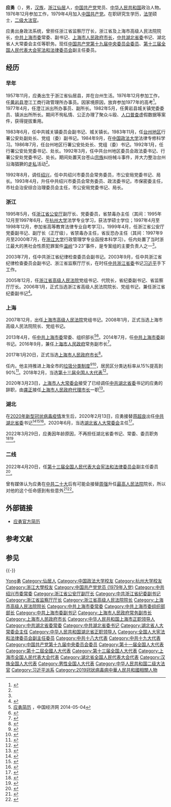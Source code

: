 {{Infobox_officeholder
|name = 應勇
|honorific-suffix = [[中华人民共和国大法官|二级大法官]]
|image name = Ying Yong.jpg
|width = 240px
|now = {{CPC}}[[中國共產黨湖北省委員會|湖北省委員會]]書記
|term_start = 2020年2月13日
|term_end = 2022年3月29日
|deputy = [[王晓东_(1960年)|王晓东]]{{to}}[[王忠林_(1962年)|王忠林]]（副书记兼省长）
|general_secretary = [[习近平|习近平]]
|predecessor = [[蒋超良|蒋超良]]
|successor = [[王蒙徽|王蒙徽]]
|now1 = {{中国国徽}}[[湖北省人民代表大会常务委员会|湖北省人民代表大会常务委员会]]主任
|term_start1 = 2020年6月19日
|term_end1 = 
|predecessor1 = [[蒋超良|蒋超良]]
|successor1 = [[王蒙徽|王蒙徽]]
|now2 = {{中国国徽}}[[上海市人民政府|上海市人民政府]][[上海市行政首长列表|市长]]
|term_start2 = 2017年1月20日
|term_end2 = 2020年3月23日
|secretary2 = [[韓正|韓正]]{{to}}[[李強_(1959年)|李強]]
|predecessor2 = [[楊雄_(1953年)|楊雄]]
|successor2 = [[龚正|龚正]]
|sex = 
|different name = 
|date of birth = {{birth date and age|1957|11|17}}
|place of birth = {{CHN}}[[浙江省|浙江省]][[台州专区|台州专区]][[仙居县|仙居县]]
|date of death = 
|place of death = 
|native place = [[浙江|浙江]][[仙居|仙居]]
|party = {{CPC}}
|nationality = {{PRC}}
|spouse = 
|relatives = 
|educate = 
*[[中共中央黨校|中共中央黨校]]
*[[杭州大學|杭州大學]]法學專業
*[[浙江大學|浙江大學]]行政管理學專業
|past = 
|work = 
}}

'''应勇'''（{{bd|1957年|11月17日|catIdx=Y应}}），男，[[汉族|汉族]]，[[浙江|浙江]][[仙居|仙居]]人，[[中国共产党|中国共产党]]党员、[[中华人民共和国|中华人民共和国]]政治人物。1976年12月参加工作，1979年4月加入[[中国共产党|中国共产党]]。在职研究生学历，[[法学|法学]]硕士，[[二级大法官|二级大法官]]。

应勇出身政法系统，曾担任浙江省监察厅厅长，浙江省及上海市高级人民法院院长，[[中国共产党上海市委员会|中共上海市委]]常委、副书记、[[上海市人民政府|上海市人民政府]][[上海市行政首长列表|市长]]，[[中国共产党湖北省委员会|中共湖北省委]]书记、湖北省人大常委会主任等职务。现任[[中国共产党第十九届中央委员会委员|中国共产党第十九届中央委员会委员]]、[[第十三届全国人民代表大会|第十三届全国人民代表大会]][[全国人民代表大会宪法和法律委员会|宪法和法律委员会]]副主任委员。

== 经历 ==
=== 早年 ===
1957年11月，应勇出生于浙江省仙居县，并在台州生活。1976年12月参加工作，任[[黄岩县|黄岩县]]澄江工商行政管理所办事员。因家境原因，放弃参加1977年的高考<ref name="zjnews">{{cite news |title=那些非同凡响的日子 上海市长应勇在老家台州的履职印记 |accessdate=2020-05-03 |publisher=浙江新闻 |date=2017-01-22}}</ref>。1977年4月，任澄江派出所办事员、副所长。1982年5月，任黄岩县城关镇党委委员、镇派出所所长。期间不徇私情、公正办理了聚众斗殴、[[人口普查|人口普查]]虚假数据等案件，获得提拔重用。

1983年6月，任中共城关镇委员会副书记、城关镇长。1983年11月，任[[台州地区|台州地区]]行署公安处副处长、党组（委）副书记。1984年9月，在[[中国政法大学|中国政法大学]]法律专修科学习。1986年7月，任台州地区行署公安处处长、党组（委）书记。1992年1月，任行署公安处党委书记、处长。1992年3月，任中共台州地区委员会政法委书记、行署公安处党委书记、处长。期间处置天台苍山[[宗族|宗族]]纠纷械斗事件，并大力整治台州沿海猖獗的[[走私|走私]]活动<ref name="zjnews" />。

1992年8月，调任[[绍兴|绍兴]]，任中共绍兴市委员会常务委员，市公安局党委书记、局长。1993年4月，升任中共绍兴市委员会常务委员、政法委书记，市保密委主任，市社会治安综合治理委员会主任，市公安局党委书记、局长。

=== 浙江 ===
1995年5月，任[[浙江省公安厅|浙江省公安厅]]副厅长、党委委员，省禁毒办主任（其间：1995年12月至1997年6月，在[[杭州大学|杭州大学]]法学专业学习，获法学硕士学位；1997年4月至1998年12月，参加省高等教育法律专业自考学习）。1999年4月，任浙江省公安厅党委副书记、副厅长（正厅级），省禁毒办主任，省反恐办主任（其间：1997年9月至2000年7月，在[[浙江大学|浙江大学]]行政管理学专业函授本科学习）。任内处置了当时浙江最大的黑社会性质犯罪案件[[温岭|温岭]]“3·23”事件，是专案组的主要负责人之一<ref name="zjnews" />。

2003年7月，任中共浙江省纪律检查委员会副书记。2003年9月，任中共浙江省纪律检查委员会副书记、浙江省监察厅厅长，在时任[[中国共产党浙江省委员会|中共浙江省委]]书记[[习近平|习近平]]手下工作。

2005年12月，任[[浙江省高级人民法院|浙江省高级人民法院]]党组书记、代院长，省纪委副书记、省监察厅厅长。2006年1月，正式当选浙江省高级人民法院院长、党组书记，兼任浙江省纪委副书记<ref>{{Cite book|title=浙江年鉴 2006|last=浙江年鉴杂志社编|first=|publisher=浙江年鉴杂志社|year=2006|isbn=|location=|pages=370}}</ref>。

=== 上海 ===
2007年12月，出任[[上海市高级人民法院|上海市高级人民法院]]党组书记。2008年1月，正式当选上海市高级人民法院院长、党组书记。

2013年4月，任[[中国共产党上海市委员会|中共上海市委]]常委、组织部长<ref name="zgjjw">[http://district.ce.cn/newarea/sddy/201304/20/t20130420_24308991_1.shtml 应勇简历] {{Wayback|url=http://district.ce.cn/newarea/sddy/201304/20/t20130420_24308991_1.shtml |date=20140504174942 }}，中国经济网 2014-05-04</ref><ref>{{Cite book|title=文化横溪|last=横溪镇人民政府|first=|publisher=横溪镇人民政府|year=2013.09|isbn=|location=|pages=122}}</ref>。2014年7月，任[[中国共产党上海市委员会|中共上海市委]]副书记。2016年9月，兼任[[上海市人民政府|上海市人民政府]]常务副市长<ref>{{cite web|url=http://www.thepaper.cn/newsDetail_forward_1530687|title=应勇任上海市常务副市长，分管发展改革、财政税务等工作|publisher=澎湃新闻|accessdate=2016-09-18|archive-date=2016-09-19|archive-url=https://web.archive.org/web/20160919152448/http://www.thepaper.cn/newsDetail_forward_1530687|dead-url=no}}</ref>。

2017年1月20日，正式当选[[上海市人民政府|上海市人民政府]][[上海市行政首长列表|市长]]<ref>{{cite web|url=http://www.thepaper.cn/newsDetail_forward_1605106|title=应勇当选上海市市长|publisher=澎湃新闻|date=2017-01-20|accessdate=2017-01-20|archive-date=2017-01-21|archive-url=https://web.archive.org/web/20170121115617/http://www.thepaper.cn/newsDetail_forward_1605106|dead-url=no}}</ref>。

任内，他主持推进上海全市的[[上海市生活垃圾分类制度|垃圾分类制度]]<ref>{{Cite web|title=上海市生活垃圾分类工作推进会议召开|url=http://www.gov.cn/xinwen/2019-09/28/content_5434377.htm|accessdate=2020-07-07|work=中国政府网|archive-date=2020-08-24|archive-url=https://web.archive.org/web/20200824201351/http://www.gov.cn/xinwen/2019-09/28/content_5434377.htm|dead-url=no}}</ref><ref>{{Cite web|title=上海市长应勇在全市生活垃圾分类工作推进会议上指出 坚决打赢垃圾分类攻坚战持久战_中华人民共和国生态环境部|url=http://www.mee.gov.cn/ywdt/dfnews/201910/t20191009_736736.shtml|accessdate=2020-07-07|work=www.mee.gov.cn|archive-date=2020-08-24|archive-url=https://web.archive.org/web/20200824201354/http://www.mee.gov.cn/ywdt/dfnews/201910/t20191009_736736.shtml|dead-url=no}}</ref>，居民区分类达标率从15%提高到90%<ref>{{Cite web|title=上海垃圾分类有效吗？统计出来了！应勇市长现场为你点赞|url=https://www.jfdaily.com/news/detail?id=200809|accessdate=2020-07-07|work=[[解放日报|解放日报]]-上观|archive-date=2020-08-24|archive-url=https://web.archive.org/web/20200824201356/https://www.jfdaily.com/news/detail?id=200809|dead-url=no}}</ref>。2018年2月，当选[[第十三届全国人大代表|第十三届全国人大代表]]<ref>{{Cite web|title=（受权发布）中华人民共和国第十三届全国人民代表大会代表名单-中新网|url=http://www.chinanews.com/gn/2018/02-25/8453959.shtml|accessdate=2021-02-13|work=中新网|archive-date=2018-02-27|archive-url=https://web.archive.org/web/20180227031724/http://www.chinanews.com/gn/2018/02-25/8453959.shtml|dead-url=no}}</ref>。

2020年3月23日，[[上海市人大常委会|上海市人大常委会]]接受了已经调任[[中国共产党湖北省委员会|中共湖北省委]]书记的应勇的辞职，由[[龚正|龚正]]接任[[上海市人民政府|上海市人民政府]][[上海市行政首长列表|代理市长]]一职<ref>{{Cite web|title=龚正任上海市副市长、代理市长|url=http://www.bjnews.com.cn/news/2020/03/23/707572.html|accessdate=2020-07-07|last=北京新闻网|work=北京新闻网|archive-date=2020-08-24|archive-url=https://web.archive.org/web/20200824201411/http://www.bjnews.com.cn/news/2020/03/23/707572.html|dead-url=no}}</ref>。

=== 湖北 ===
在[[2020年新型冠状病毒肺炎事件|2020年新型冠状病毒疫情]]发生后，2020年2月13日，应勇接替[[蒋超良|蒋超良]]出任[[中国共产党湖北省委员会|中共湖北省委]]书记<ref>{{Cite news|title=肺炎疫情嚴峻 中共政法系統官員湖北「救火」|url=https://www.bbc.com/zhongwen/trad/chinese-news-51485021|newspaper=BBC News 中文|date=2020-02-13|accessdate=2020-07-07|language=zh-Hant|archive-date=2020-02-19|archive-url=https://web.archive.org/web/20200219100253/https://www.bbc.com/zhongwen/trad/chinese-news-51485021|dead-url=no}}</ref><ref>{{cite web |title=湖北省委主要负责同志职务调整 |url=http://www.xinhuanet.com/politics/2020-02/13/c_1125568203.htm |website= |accessdate=2020-02-13 |date=2020-02-13 |archive-date=2020-02-13 |archive-url=https://web.archive.org/web/20200213032835/http://www.xinhuanet.com/politics/2020-02/13/c_1125568203.htm |dead-url=no }}</ref><ref>{{Cite web|title=湖北省委主要负责同志职务调整 应勇任湖北省委书记_新华网|url=http://www.hb.xinhuanet.com/2020-02/13/c_1125568728.htm|accessdate=2020-07-07|work=新华网|archive-date=2020-08-09|archive-url=https://web.archive.org/web/20200809020019/http://www.hb.xinhuanet.com/2020-02/13/c_1125568728.htm|dead-url=no}}</ref>。2020年6月，当选[[湖北省人大常委会|湖北省人大常委会]]主任<ref>{{Cite web|title=应勇当选湖北省人大常委会主任(图/简历)--组织人事-人民网|url=http://renshi.people.com.cn/n1/2020/0619/c139617-31753350.html|accessdate=2020-07-07|work=人民网|archive-date=2020-06-23|archive-url=https://web.archive.org/web/20200623013617/http://renshi.people.com.cn/n1/2020/0619/c139617-31753350.html|dead-url=no}}</ref>。

2022年3月29日，应勇因年龄原因，不再担任湖北省委书记、常委、委员职务<ref>{{cite web |title=湖北省委主要负责同志职务调整 王蒙徽任湖北省委书记 |url=http://www.news.cn/politics/2022-03/29/c_1128513468.htm |website=新华网 |accessdate=2022-03-29 |archive-date=2022-05-14 |archive-url=https://web.archive.org/web/20220514213324/http://www.news.cn/politics/2022-03/29/c_1128513468.htm }}</ref><ref>{{Cite news|title=全省领导干部会议传达中央决定 王蒙徽任湖北省委书记|url=http://www.hubei.gov.cn/zwgk/hbyw/hbywqb/202203/t20220329_4060820.shtml}}</ref>。

=== 二线 ===
2022年4月20日，任[[第十三届全国人民代表大会|第十三届全国人民代表大会]][[全国人民代表大会宪法和法律委员会|宪法和法律委员会]]副主任委员<ref>{{cite web |title=全国人民代表大会常务委员会任命名单 |url=http://www.npc.gov.cn/npc/c30834/202204/035b083c2c21486fbd5a49a5f9550aa5.shtml |website=中国人大网 |accessdate=2022-04-20 |archive-date=2022-06-20 |archive-url=https://web.archive.org/web/20220620102222/http://www.npc.gov.cn/npc/c30834/202204/035b083c2c21486fbd5a49a5f9550aa5.shtml }}</ref>。

曾有媒体认为应勇在[[中共二十大|中共二十大]]后有可能会接替[[周强|周强]]升任[[中華人民共和國最高人民法院|最高人民法院]]院长，所以对他的这个任命感到有些意外<ref>{{Cite web|title=“政法老兵”应勇卸任 湖北“救火”后是去是留前景不明｜多维新闻｜中国|url=https://www.dwnews.com/中国/60283787/政法老兵应勇卸任湖北救火后是去是留前景不明|access-date=|date=2022-03-31|last=多维新闻|work=多维新闻|language=zh-Hans|archive-date=2022-04-24|archive-url=https://web.archive.org/web/20220424120923/https://www.dwnews.com/%E4%B8%AD%E5%9B%BD/60283787/%E6%94%BF%E6%B3%95%E8%80%81%E5%85%B5%E5%BA%94%E5%8B%87%E5%8D%B8%E4%BB%BB%E6%B9%96%E5%8C%97%E6%95%91%E7%81%AB%E5%90%8E%E6%98%AF%E5%8E%BB%E6%98%AF%E7%95%99%E5%89%8D%E6%99%AF%E4%B8%8D%E6%98%8E}}</ref><ref>{{Cite web|title=中共政治局會議敲定 應勇「進京」夢碎｜多維新聞|url=https://www.dwnews.com/中国/60283713/中共政治局会议敲定应勇进京梦碎|access-date=|date=2022-03-30|last=|work=多维新闻|language=|archive-date=2022-04-22|archive-url=https://web.archive.org/web/20220422104237/https://www.dwnews.com/%E4%B8%AD%E5%9B%BD/60283713/%E4%B8%AD%E5%85%B1%E6%94%BF%E6%B2%BB%E5%B1%80%E4%BC%9A%E8%AE%AE%E6%95%B2%E5%AE%9A%E5%BA%94%E5%8B%87%E8%BF%9B%E4%BA%AC%E6%A2%A6%E7%A2%8E}}</ref>。

== 外部链接 ==
*[http://renshi.people.com.cn/n1/2020/0213/c139617-31585368.html 应勇官方简历]{{Wayback|url=http://renshi.people.com.cn/n1/2020/0213/c139617-31585368.html |date=20200213053609 }}

== 参考文献 ==
{{Reflist}}

== 参见 ==
{{-}}
{{start box}}
{{s-ppo|cpc}}
{{s-before|[[蒋超良|蒋超良]]}}
{{s-title|[[中国共产党湖北省委员会|中国共产党湖北省委员会]]书记|2020年2月－2022年3月}}
{{s-after|[[王蒙徽|王蒙徽]]}}
{{s-before|[[李希|李希]]|rows=2}}
{{s-title|[[中国共产党上海市委员会|中国共产党上海市委员会]]专职副书记|2014年7月－2017年1月}}
{{s-after|[[尹弘|尹弘]]}}
{{s-title|[[中国共产党上海市委员会|中国共产党上海市委员会]]组织部部长|2013年4月－2014年7月}}
{{s-after|[[徐泽洲|徐泽洲]]}}
{{s-gov|prc}}
{{s-before|[[杨雄_(1953年)|杨雄]]}}
{{s-title|[[上海市人民政府|上海市人民政府]][[上海市行政长官列表|市长]]|2017年1月－2020年3月}}
{{s-after|[[龚正|龚正]]}}
{{s-before|[[屠光绍|屠光绍]]}}
{{s-title|[[上海市人民政府|上海市人民政府]]常务副市长|2016年9月－2017年1月}}
{{s-after|[[周波_(1962年)|周波]]}}
{{s-before|[[朱孝清|朱孝清]]}}
{{s-title|[[浙江省監察廳|浙江省監察廳]]廳長|2003年9月－2006年3月}}
{{s-after|[[陳艷華|陳艷華]]}}
{{s-par|prc-lpc}}
{{s-before|[[蒋超良|蒋超良]]}}
{{s-title|[[湖北省人民代表大会常务委员会|湖北省人民代表大会常务委员会]]主任|2020年6月－}}
{{s-after|[[王蒙徽|王蒙徽]]}}
{{s-legal|prc}}
{{s-before|[[滕一龙|滕一龙]]}}
{{s-title|[[上海市高级人民法院|上海市高级人民法院]]院长|2008年1月－2013年4月}}
{{s-after|[[崔亚东|崔亚东]]}}
{{s-before|[[张启楣|张启楣]]}}
{{s-title|[[浙江省高级人民法院|浙江省高级人民法院]]院长|2005年12月－2007年12月}}
{{s-after|[[齐奇_(法官)|齐奇]]}}
{{end box}}

{{中华人民共和国湖北省正职领导人|nocat}}
{{中华人民共和国上海市正职领导人|nocat}}
{{上海市市长|PRC}}
{{习近平}}
{{2019冠狀病毒病中國大陸疫情}}
{{Authority control}}
{{DEFAULTSORT:Ying应}}

[[Category:应姓|Yong勇]]
[[Category:仙居人|Category:仙居人]]
[[Category:中国政法大学校友|Category:中国政法大学校友]]
[[Category:杭州大学校友|Category:杭州大学校友]]
[[Category:浙江大學校友|Category:浙江大學校友]]
[[Category:中国共产党党员_(1979年入党)|Category:中国共产党党员 (1979年入党)]]
[[Category:中共绍兴市委常委|Category:中共绍兴市委常委]]
[[Category:浙江省公安厅副厅长|Category:浙江省公安厅副厅长]]
[[Category:中共浙江省纪委副书记|Category:中共浙江省纪委副书记]]
[[Category:浙江省监察厅厅长|Category:浙江省监察厅厅长]]
[[Category:浙江省高级人民法院院长|Category:浙江省高级人民法院院长]]
[[Category:上海市高级人民法院院长|Category:上海市高级人民法院院长]]
[[Category:中共上海市委常委|Category:中共上海市委常委]]
[[Category:中共上海市委组织部部长|Category:中共上海市委组织部部长]]
[[Category:中共上海市委副书记|Category:中共上海市委副书记]]
[[Category:上海市人民政府常务副市长|Category:上海市人民政府常务副市长]]
[[Category:上海市人民政府市长|Category:上海市人民政府市长]]
[[Category:中华人民共和国上海市正职领导人|Category:中华人民共和国上海市正职领导人]]
[[Category:中共湖北省委常委|Category:中共湖北省委常委]]
[[Category:中共湖北省委书记|Category:中共湖北省委书记]]
[[Category:湖北省人大常委会主任|Category:湖北省人大常委会主任]]
[[Category:中华人民共和国湖北省正职领导人|Category:中华人民共和国湖北省正职领导人]]
[[Category:全国人大宪法和法律委员会副主任委员|Category:全国人大宪法和法律委员会副主任委员]]
[[Category:中共十八大代表|Category:中共十八大代表]]
[[Category:中共十九大代表|Category:中共十九大代表]]
[[Category:中国共产党第十九届中央委员会委员|Category:中国共产党第十九届中央委员会委员]]
[[Category:第十一届全国人大代表|Category:第十一届全国人大代表]]
[[Category:第十二屆全國人大代表|Category:第十二屆全國人大代表]]
[[Category:第十三届全国人大代表|Category:第十三届全国人大代表]]
[[Category:上海市全国人民代表大会代表|Category:上海市全国人民代表大会代表]]
[[Category:湖北省全国人民代表大会代表|Category:湖北省全国人民代表大会代表]]
[[Category:汉族全国人大代表|Category:汉族全国人大代表]]
[[Category:男性全国人大代表|Category:男性全国人大代表]]
[[Category:中华人民共和国二级大法官|Category:中华人民共和国二级大法官]]
[[Category:习近平派系|Category:习近平派系]]
[[Category:2019冠狀病毒病中華人民共和國相關人物|Category:2019冠狀病毒病中華人民共和國相關人物]]